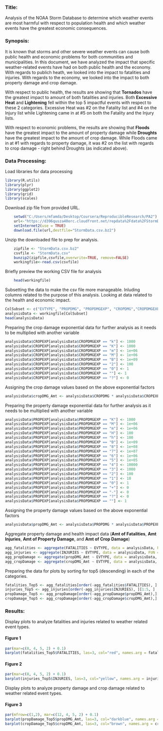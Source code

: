 ### Title:
Analysis of the NOAA Storm Database to determine which weather events are most harmful with respect to population health and which weather events have the greatest economic consequences.


### Synopsis:
It is known that storms and other severe weather events can cause both public health and economic problems for both communities and municipalities.  In this document, we have analyzed the impact that specific weather-related events have had on both public health and the economy.  With regards to publich heath, we looked into the impact to fatalities and injuries. With regards to the economy, we looked into the impact to both property damage and crop damage.

With respect to public health, the results are showing that **Tornados** have the greatest impact to amount of both fatalities and injuries.  Both **Excessive Heat** and **Lightening** fell within the top 5 impactful events with respect to these 2 categories.  Excessive Heat was #2 on the Fatality list and #4 on the Injury list while Lightening came in at #5 on both the Fatality and the Injury lists.

With respect to economic problems, the results are showing that **Floods** have the greatest impact to the amount of property damage while **Droughts** have the greatest impact to the amount of crop damage.  While Floods came in at #1 with regards to property damage, it was #2 on the list with regards to crop damage - right behind Droughts (as indicated above).

### Data Processing:
Load libraries for data processing
```r
library(R.utils)
library(plyr) 
library(ggplot2) 
library(grid)
library(scales)
```

Download zip file from provided URL.
```r
    setwd("C:/Users/mfamda/Desktop/Coursera/ReproducibleResearch/PA2")
    url<-"https://d396qusza40orc.cloudfront.net/repdata%2Fdata%2FStormData.csv.bz2"
    setInternet2(use = TRUE)
    download.file(url,destfile="StormData.csv.bz2")
```

Unzip the downloaded file to prep for analysis.
```r
    zipfile <- "StormData.csv.bz2"
    csvfile <- "StormData.csv"
    bunzip2(zipfile,csvfile,overwrite=TRUE, remove=FALSE)
    workingfile<-read.csv(csvfile)
```

Briefly preview the working CSV file for analysis
```r
    head(workingfile)
```

Subsetting the data to make the csv file more manageable. Inluding columns related to the purpose of this analysis.
Looking at data related to the health and economic impact.
```r
ColSubset <- c("EVTYPE", "PROPDMG", "PROPDMGEXP", "CROPDMG","CROPDMGEXP", "FATALITIES", "INJURIES")
analysisData <- workingfile[ColSubset]
head(analysisData)
```

Preparing the crop damage exponential data for further analysis as it needs to be multiplied with another variable
```r
analysisData$CROPEXP[analysisData$CROPDMGEXP == "k"] <- 1000
analysisData$CROPEXP[analysisData$CROPDMGEXP == "K"] <- 1000
analysisData$CROPEXP[analysisData$CROPDMGEXP == "m"] <- 1e+06
analysisData$CROPEXP[analysisData$CROPDMGEXP == "M"] <- 1e+06
analysisData$CROPEXP[analysisData$CROPDMGEXP == "B"] <- 1e+09
analysisData$CROPEXP[analysisData$CROPDMGEXP == "2"] <- 100
analysisData$CROPEXP[analysisData$CROPDMGEXP == "0"] <- 1
analysisData$CROPEXP[analysisData$CROPDMGEXP == ""] <- 1
analysisData$CROPEXP[analysisData$CROPDMGEXP == "?"] <- 0
```

Assigning the crop damage values based on the above exponential factors
```r
analysisData$cropDMG_Amt <- analysisData$CROPDMG * analysisData$CROPEXP
```

Preparing the property damage exponential data for further analysis as it needs to be multiplied with another variable
```r
analysisData$PROPEXP[analysisData$PROPDMGEXP == "K"] <- 1000
analysisData$PROPEXP[analysisData$PROPDMGEXP == "M"] <- 1e+06
analysisData$PROPEXP[analysisData$PROPDMGEXP == "m"] <- 1e+06
analysisData$PROPEXP[analysisData$PROPDMGEXP == "H"] <- 100
analysisData$PROPEXP[analysisData$PROPDMGEXP == "h"] <- 100
analysisData$PROPEXP[analysisData$PROPDMGEXP == "B"] <- 1e+09
analysisData$PROPEXP[analysisData$PROPDMGEXP == "8"] <- 1e+08
analysisData$PROPEXP[analysisData$PROPDMGEXP == "7"] <- 1e+07
analysisData$PROPEXP[analysisData$PROPDMGEXP == "6"] <- 1e+06
analysisData$PROPEXP[analysisData$PROPDMGEXP == "5"] <- 1e+05
analysisData$PROPEXP[analysisData$PROPDMGEXP == "4"] <- 10000
analysisData$PROPEXP[analysisData$PROPDMGEXP == "3"] <- 1000
analysisData$PROPEXP[analysisData$PROPDMGEXP == "2"] <- 100
analysisData$PROPEXP[analysisData$PROPDMGEXP == "1"] <- 10
analysisData$PROPEXP[analysisData$PROPDMGEXP == "0"] <- 1
analysisData$PROPEXP[analysisData$PROPDMGEXP == "+"] <- 0
analysisData$PROPEXP[analysisData$PROPDMGEXP == "-"] <- 0
analysisData$PROPEXP[analysisData$PROPDMGEXP == "?"] <- 0
analysisData$PROPEXP[analysisData$PROPDMGEXP == ""] <- 1
```

Assigning the property damage values based on the above exponential factors
```r
analysisData$propDMG_Amt <- analysisData$PROPDMG * analysisData$PROPEXP
```

Aggregate property damage and health impact data
(**Amt of Fatalities**, **Amt Injuries**, **Amt of Property Damage**, and **Amt of Crop Damage**)
```r
agg_fatalities <- aggregate(FATALITIES ~ EVTYPE, data = analysisData, FUN = sum)
agg_injuries <- aggregate(INJURIES ~ EVTYPE, data = analysisData, FUN = sum)
agg_propDamage <- aggregate(propDMG_Amt ~ EVTYPE, data = analysisData, FUN = sum)
agg_cropDamage <- aggregate(cropDMG_Amt ~ EVTYPE, data = analysisData, FUN = sum)
```

Preparing the data for plots by sorting for top5 (descending) in each of the categories.
```r
fatalities_Top5 <- agg_fatalities[order(-agg_fatalities$FATALITIES), ][1:5, ]
injuries_Top5 <- agg_injuries[order(-agg_injuries$INJURIES), ][1:5, ]
propDamage_Top5 <- agg_propDamage[order(-agg_propDamage$propDMG_Amt),][1:5, ]
cropDamage_Top5 <- agg_cropDamage[order(-agg_cropDamage$cropDMG_Amt),][1:5, ]
```



### Results:

Display plots to analyze fatalities and injuries related to weather related event types.

#### Figure 1
```r
par(mar=c(8, 4, 5, 2) + 0.1)
barplot(fatalities_Top5$FATALITIES, las=3, col="red", names.arg = fatalities_Top5$EVTYPE, main = "Top 5 Fatality Events" , ylab = "# Fatalities")
```

#### Figure 2
```r
par(mar=c(8, 4, 5, 2) + 0.1)
barplot(injuries_Top5$INJURIES, las=3, col="yellow", names.arg = injuries_Top5$EVTYPE, main = "Top 5 Injury Events" , ylab = "# Injuries")
```


Display plots to analyze property damage and crop damage related to weather related event types.

#### Figure 3
```r
par(mfrow=c(1,2), mar=c(12, 4, 5, 2) + 0.1)
barplot(propDamage_Top5$propDMG_Amt, las=3, col="darkblue", names.arg = propDamage_Top5$EVTYPE, main = "Top 5 Property Damage Events" , ylab = "Amt of Property Damage")
barplot(cropDamage_Top5$cropDMG_Amt, las=3, col="brown", names.arg = cropDamage_Top5$EVTYPE, main = "Top 5 Crop Damage Events" , ylab = "Amt of Crop Damage")
```
